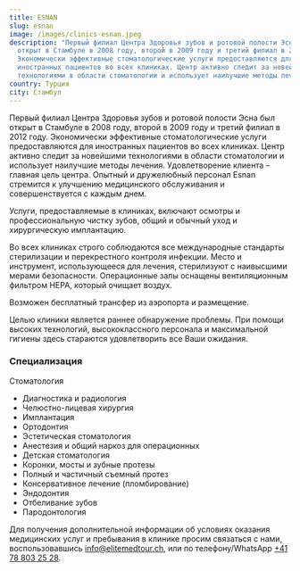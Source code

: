 ```yaml
---
title: ESNAN
slug: esnan
image: /images/clinics-esnan.jpeg
description: "Первый филиал Центра Здоровья зубов и ротовой полости Эсна был
  открыт в Стамбуле в 2008 году, второй в 2009 году и третий филиал в 2012 году.
  Экономически эффективные стоматологические услуги предоставляются для
  иностранных пациентов во всех клиниках. Центр активно следит за новейшими
  технологиями в области стоматологии и использует наилучшие методы лечения. "
country: Турция
city: Стамбул
---
```


Первый филиал Центра Здоровья зубов и ротовой полости Эсна был открыт в Стамбуле в 2008 году, второй в 2009 году и третий филиал в 2012 году. Экономически эффективные стоматологические услуги предоставляются для иностранных пациентов во всех клиниках. Центр активно следит за новейшими технологиями в области стоматологии и использует наилучшие методы лечения. Удовлетворение клиента – главная цель центра. Опытный и дружелюбный персонал Esnan стремится к улучшению медицинского обслуживания и совершенствуется с каждым днем.

Услуги, предоставляемые в клиниках, включают осмотры и профессиональную чистку зубов, общий и обычный уход и хирургическую имплантацию.

Во всех клиниках строго соблюдаются все международные стандарты стерилизации и перекрестного контроля инфекции. Место и инструмент, использующееся для лечения, стерилизуют с наивысшими мерами безопасности. Операционные залы оснащены вентиляционным фильтром НЕРА, который очищает воздух.

Возможен бесплатный трансфер из аэропорта и размещение.

Целью клиники является раннее обнаружение проблемы. При помощи высоких технологий, высококлассного персонала и максимальной гигиены здесь стараются удовлетворить все Ваши ожидания.

### Специализация

Стоматология

- Диагностика и радиология
- Челюстно-лицевая хирургия
- Имплантация
- Ортодонтия
- Эстетическая стоматология
- Анестезия и общий наркоз для операционных
- Детская стоматология
- Коронки, мосты и зубные протезы
- Полный и частичный съемный протез
- Консервативное лечение (пломбирование)
- Эндодонтия
- Отбеливание зубов
- Пародонтология

Для получения дополнительной информации об условиях оказания медицинских услуг и пребывания в клинике просим связаться с нами, воспользовавшись [info@elitemedtour.ch](mailto:info@elitemedtour.ch), или по телефону/WhatsApp [+41 78 803 25 28](tel:41788032528).
